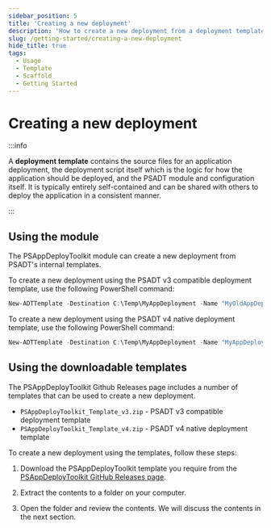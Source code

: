 ```yaml
---
sidebar_position: 5
title: 'Creating a new deployment'
description: 'How to create a new deployment from a deployment template.'
slug: /getting-started/creating-a-new-deployment
hide_title: true
tags:
  - Usage
  - Template
  - Scaffold
  - Getting Started
---
```


# Creating a new deployment

:::info

A **deployment template** contains the source files for an application deployment, the deployment script itself which is the logic for how the application should be deployed, and the PSADT module and configuration itself. It is typically entirely self-contained and can be shared with others to deploy the application in a consistent manner.

:::

## Using the module

The PSAppDeployToolkit module can create a new deployment from PSADT's internal templates.

To create a new deployment using the PSADT v3 compatible deployment template, use the following PowerShell command:

```powershell
New-ADTTemplate -Destination C:\Temp\MyAppDeployment -Name "MyOldAppDeployment" -Version 3
```

To create a new deployment using the PSADT v4 native deployment template, use the following PowerShell command:

```powershell
New-ADTTemplate -Destination C:\Temp\MyAppDeployment -Name "MyAppDeployment"
```

## Using the downloadable templates

The PSAppDeployToolkit Github Releases page includes a number of templates that can be used to create a new deployment.

- `PSAppDeployToolkit_Template_v3.zip` - PSADT v3 compatible deployment template
- `PSAppDeployToolkit_Template_v4.zip` - PSADT v4 native deployment template


To create a new deployment using the templates, follow these steps:

1. Download the PSAppDeployToolkit template you require from the [PSAppDeployToolkit GitHub Releases page](https://github.com/PSAppDeployToolkit/PSAppDeployToolkit/releases/latest).

2. Extract the contents to a folder on your computer.

3. Open the folder and review the contents. We will discuss the contents in the next section.
